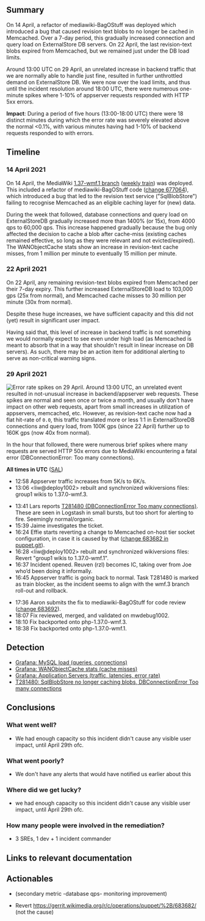 {{irdoc|status=review}}
==Summary==
On 14 April, a refactor of mediawiki-BagOStuff was deployed which introduced a bug that caused revision text blobs to no longer be cached in Memcached. Over a 7-day period, this gradually increased connection and query load on ExternalStore DB servers. On 22 April, the last revision-text blobs expired from Memcached, but we remained just under the DB load limits. 

Around 13:00 UTC on 29 April, an unrelated increase in backend traffic that we are normally able to handle just fine, resulted in further unthrottled demand on ExternalStore DB. We were now over the load limits, and thus until the incident resolution around 18:00 UTC, there were numerous one-minute spikes where 1-10% of appserver requests responded with HTTP 5xx errors. 

'''Impact''': During a period of five hours (13:00-18:00 UTC) there were 18 distinct minutes during which the error rate was severely elevated above the normal <0.1%, with various minutes having had 1-10% of backend requests responded to with errors.  

{{TOC|align=right}}

==Timeline==

=== 14 April 2021 ===
On 14 April, the MediaWiki [[mw:MediaWiki_1.37/wmf.1|1.37-wmf.1 branch]] ([[Deployments/Train|weekly train]]) was deployed. This included a refactor of mediawiki-BagOStuff code ([[gerrit:c/mediawiki/core/+/677064|change 677064]]), which introduced a bug that led to the revision text service ("SqlBlobStore") failing to recognise Memcached as an eligible caching layer for (new) data.

During the week that followed, database connections and query load on ExternalStoreDB gradually increased more than 1400% (or 15x), from 4000 qps to 60,000 qps. This increase happened gradually because the bug only affected the decision to cache a blob after cache-miss (existing caches remained effective, so long as they were relevant and not evicted/expired). The WANObjectCache stats show an increase in revision-text cache misses, from 1 million per minute to eventually 15 million per minute.

=== 22 April 2021 ===
On 22 April, any remaining revision-text blobs expired from Memcached per their 7-day expiry. This further increased ExternalStoreDB load to 103,000 gps (25x from normal), and Memcached cache misses to 30 million per minute (30x from normal).

Despite these huge increases, we have sufficient capacity and this did not (yet) result in significant user impact.

Having said that, this level of increase in backend traffic is not something we would normally expect to see even under high load (as Memcached is meant to absorb that in a way that shouldn't result in linear increase on DB servers). As such, there may be an action item for additional alerting to serve as non-critical warning signs.

=== 29 April 2021 ===
[[File:Appserver errors 2021-04-29.png|thumb|Error rate spikes on 29 April.]]
Around 13:00 UTC, an unrelated event resulted in not-unusual increase in backend/appserver web requests. These spikes are normal and seen once or twice a month, and usually don't have impact on other web requests, apart from small increases in utilization of appservers, memcached, etc. However, as revision-text cache now had a flat hit-rate of <code>0.0</code>, this traffic translated more or less 1:1 in ExternalStoreDB connections and query load, from 100K gps (since 22 April) further up to 160K gps (now 40x from normal).

In the hour that followed, there were numerous brief spikes where many requests are served HTTP 50x errors due to MediaWiki encountering a fatal error (DBConnectionError:  Too many connections).

'''All times in UTC''' ([https://sal.toolforge.org/production?p=0&q=deploy1002&d=2021-04-29 SAL])

* 12:58 Appserver traffic increases from 5K/s to 6K/s.
* 13:06 <liw@deploy1002> rebuilt and synchronized wikiversions files: group1 wikis to 1.37.0-wmf.3.

* 13:41 Lars reports [[phab:T281480|T281480 (DBConnectionError Too many connections)]]. These are seen in Logstash in small bursts, but too short for alerting to fire. Seemingly normal/organic.
* 15:39 Jaime investigates the ticket.
* 16:24 Effie starts reverting a change to Memcached on-host tier socket configuration, in case it is caused by that ([[gerrit:c/operations/puppet/+/683682/|change 683682 in puppet.git]]).
* 16:28 <liw@deploy1002> rebuilt and synchronized wikiversions files: Revert "group1 wikis to 1.37.0-wmf.1".
* 16:37 Incident opened. Reuven (rzl) becomes IC, taking over from Joe who’d been doing it informally.
* 16:45 Appserver traffic is going back to normal. Task T281480 is marked as train blocker, as the incident seems to align with the wmf.3 branch roll-out and rollback.

* 17:36 Aaron submits the fix to mediawiki-BagOStuff for code review ([[gerrit:c/mediawiki/core/+/683692|change 683692]]).
* 18:07 Fix reviewed, merged, and validated on mwdebug1002.
* 18:10 Fix backported onto php-1.37.0-wmf.3.
* 18:38 Fix backported onto php-1.37.0-wmf.1.

==Detection==

* [https://grafana.wikimedia.org/d/000000278/mysql-aggregated?orgId=1&from=1617919200000&to=1619721000000&var-site=eqiad&var-group=core&var-shard=es5&var-shard=es4&var-shard=es3&var-shard=es2&var-shard=es1&var-role=All Grafana: MySQL load (queries, connections)]
* [https://grafana.wikimedia.org/d/lqE4lcGWz/wanobjectcache-key-group?orgId=1&from=1617919200000&to=1619721000000&var-kClass=SqlBlobStore_blob Grafana: WANObjectCache stats (cache misses)]
* [https://grafana.wikimedia.org/d/RIA1lzDZk/application-servers-red-dashboard?orgId=1&from=1619690400000&to=1619737200000 Grafana: Application Servers (traffic, latencies, error rate)]
* [[phab:T281480|T281480: SqlBlobStore no longer caching blobs, DBConnectionError Too many connections]]

==Conclusions==
===What went well?===
*We had enough capacity so this incident didn't cause any visible user impact, until April 29th ofc. 

===What went poorly?===
*We don't have any alerts that would have notified us earlier about this

===Where did we get lucky?===
*we had enough capacity so this incident didn't cause any visible user impact, until April 29th ofc. 

===How many people were involved in the remediation?===
*3 SREs, 1 dev + 1 incident commander

==Links to relevant documentation==

==Actionables==
*{{phabricator|T281833}} (secondary metric -database qps- monitoring improvement)
* Revert https://gerrit.wikimedia.org/r/c/operations/puppet/%2B/683682/ (not the cause)